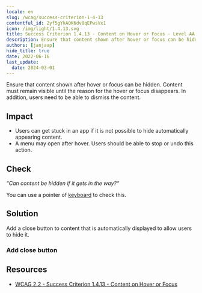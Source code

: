```yaml
---
locale: en
slug: /wcag/success-criterion-1-4-13
contentful_id: 2yf5gYkAQK6dv8qEPwsVx1
icon: /img/light/1.4.13.svg
title: Success Criterion 1.4.13 - Content on Hover or Focus - Level AA
description: Ensure that content shown after hover or focus can be hidden. Content must remain visible until the reason for the hover or focus disappears. In addition, users need to be able to dismiss the content.
authors: [janjaap]
hide_title: true
date: 2022-06-16
last_update:
  date: 2024-03-01
---
```


<Hero
  title="Content on Hover or Focus"
  image="/img/light/1.4.13.svg"
  alt="WCAG 1.4.13 icon"
  prefix="Success Criterion 1.4.13"
  suffix="Level AA"
/>

Ensure that content shown after hover or focus can be hidden. Content must remain visible until the reason for the hover or focus disappears. In addition, users need to be able to dismiss the content.

## Impact

- Users can get stuck in an app if it is not possible to hide automatically appearing content.
- A menu may open after hover. Users should be able to stop or undo this action.

## Check

*“Can content be hidden if it gets in the way?“*

You can use a pointer of [keyboard](/en/stats/keyboard-access) to check this.

## Solution

Add a close button to content that is automatically displayed to allow users to hide it.

### Add close button

<CodeSample id="accessibility-dialog" locale="en"/>

## Resources

- [WCAG 2.2 - Success Criterion 1.4.13 - Content on Hover or Focus](https://www.w3.org/TR/WCAG22/#content-on-hover-or-focus)
